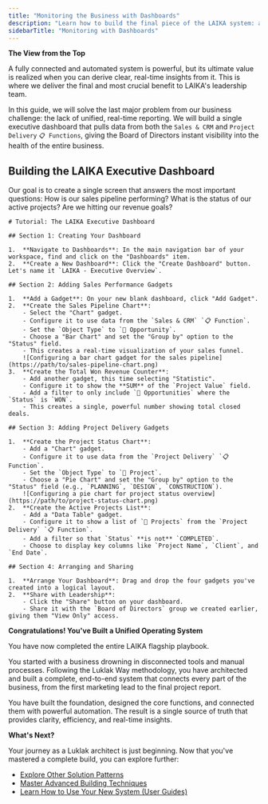 ```yaml
---
title: "Monitoring the Business with Dashboards"
description: "Learn how to build the final piece of the LAIKA system: a real-time executive dashboard that provides a unified view of Sales and Project Delivery performance."
sidebarTitle: "Monitoring with Dashboards"
---
```


**The View from the Top**

<Info>
A fully connected and automated system is powerful, but its ultimate value is realized when you can derive clear, real-time insights from it. This is where we deliver the final and most crucial benefit to LAIKA's leadership team.

In this guide, we will solve the last major problem from our business challenge: the lack of unified, real-time reporting. We will build a single executive dashboard that pulls data from both the `Sales & CRM` and `Project Delivery` `📋 Functions`, giving the Board of Directors instant visibility into the health of the entire business.
</Info>

## **Building the LAIKA Executive Dashboard**

Our goal is to create a single screen that answers the most important questions: How is our sales pipeline performing? What is the status of our active projects? Are we hitting our revenue goals?

```guidejar
# Tutorial: The LAIKA Executive Dashboard

## Section 1: Creating Your Dashboard

1.  **Navigate to Dashboards**: In the main navigation bar of your workspace, find and click on the "Dashboards" item.
2.  **Create a New Dashboard**: Click the "Create Dashboard" button. Let's name it `LAIKA - Executive Overview`.

## Section 2: Adding Sales Performance Gadgets

1.  **Add a Gadget**: On your new blank dashboard, click "Add Gadget".
2.  **Create the Sales Pipeline Chart**:
    - Select the "Chart" gadget.
    - Configure it to use data from the `Sales & CRM` `📋 Function`.
    - Set the `Object Type` to `🧊 Opportunity`.
    - Choose a "Bar Chart" and set the "Group by" option to the "Status" field.
    - This creates a real-time visualization of your sales funnel.
    ![Configuring a bar chart gadget for the sales pipeline](https://path/to/sales-pipeline-chart.png)
3.  **Create the Total Won Revenue Counter**:
    - Add another gadget, this time selecting "Statistic".
    - Configure it to show the **SUM** of the `Project Value` field.
    - Add a filter to only include `🧊 Opportunities` where the `Status` is `WON`.
    - This creates a single, powerful number showing total closed deals.

## Section 3: Adding Project Delivery Gadgets

1.  **Create the Project Status Chart**:
    - Add a "Chart" gadget.
    - Configure it to use data from the `Project Delivery` `📋 Function`.
    - Set the `Object Type` to `🧊 Project`.
    - Choose a "Pie Chart" and set the "Group by" option to the "Status" field (e.g., `PLANNING`, `DESIGN`, `CONSTRUCTION`).
    ![Configuring a pie chart for project status overview](https://path/to/project-status-chart.png)
2.  **Create the Active Projects List**:
    - Add a "Data Table" gadget.
    - Configure it to show a list of `🧊 Projects` from the `Project Delivery` `📋 Function`.
    - Add a filter so that `Status` **is not** `COMPLETED`.
    - Choose to display key columns like `Project Name`, `Client`, and `End Date`.

## Section 4: Arranging and Sharing

1.  **Arrange Your Dashboard**: Drag and drop the four gadgets you've created into a logical layout.
2.  **Share with Leadership**:
    - Click the "Share" button on your dashboard.
    - Share it with the `Board of Directors` group we created earlier, giving them "View Only" access.
````

**Congratulations\! You've Built a Unified Operating System**

You have now completed the entire LAIKA flagship playbook.

You started with a business drowning in disconnected tools and manual processes. Following the Luklak Way methodology, you have architected and built a complete, end-to-end system that connects every part of the business, from the first marketing lead to the final project report.

You have built the foundation, designed the core functions, and connected them with powerful automation. The result is a single source of truth that provides clarity, efficiency, and real-time insights.

**What's Next?**

Your journey as a Luklak architect is just beginning. Now that you've mastered a complete build, you can explore further:

  - [Explore Other Solution Patterns](https://www.google.com/search?q=/build-playbooks/02-solution-patterns-library)
  - [Master Advanced Building Techniques](https://www.google.com/search?q=/build-playbooks/03-advanced-techniques)
  - [Learn How to Use Your New System (User Guides)](https://www.google.com/search?q=/04-user-guides)
